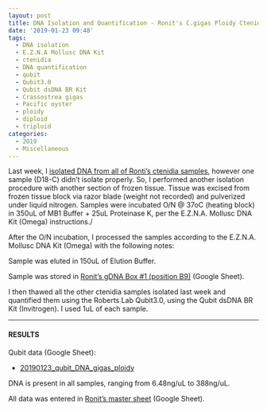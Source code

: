 ```yaml
---
layout: post
title: DNA Isolation and Quantification - Ronit's C.gigas Ploidy Ctenidia
date: '2019-01-23 09:48'
tags:
  - DNA isolation
  - E.Z.N.A Mollusc DNA Kit
  - ctenidia
  - DNA quantification
  - qubit
  - Qubit3.0
  - Qubit dsDNA BR Kit
  - Crassostrea gigas
  - Pacific oyster
  - ploidy
  - diploid
  - triploid
categories:
  - 2019
  - Miscellaneous
---
```

Last week, I [isolated DNA from all of Ronti's ctenidia samples](https://robertslab.github.io/sams-notebook/posts/2019/2019-01-17-DNA-Isolation-C.gigas-Ploidy-Experiment-Ctenidia/), however one sample (D18-C) didn't isolate properly. So, I performed another isolation procedure with another section of frozen tissue. Tissue was excised from frozen tissue block via razor blade (weight not recorded) and pulverized under liquid nitrogen. Samples were incubated O/N @ 37oC (heating block) in 350uL of MB1 Buffer + 25uL Proteinase K, per the E.Z.N.A. Mollusc DNA Kit (Omega) instructions./

After the O/N incubation, I processed the samples according to the E.Z.N.A. Mollusc DNA Kit (Omega) with the following notes:

Sample was eluted in 150uL of Elution Buffer.

Sample was stored in [Ronit's gDNA Box #1 (position B9)](https://docs.google.com/spreadsheets/d/1Gp91BJ5g2W6c4r8UhGVc2UhQGdCHju72aZswpR-Qxpc/edit?usp=sharing) (Google Sheet).

I then thawed all the other ctenidia samples isolated last week and quantified them using the Roberts Lab Qubit3.0, using the Qubit dsDNA BR Kit (Invitrogen). I used 1uL of each sample.

---

#### RESULTS

Qubit data (Google Sheet):

- [20190123_qubit_DNA_gigas_ploidy](https://docs.google.com/spreadsheets/d/11iFZsMtK8J8z1zgXChNt9WS0hVrQCPBmVUzP4ti5oXA/edit?usp=sharing)

DNA is present in all samples, ranging from 6.48ng/uL to 388ng/uL.

All data was entered in [Ronit's master sheet](https://docs.google.com/spreadsheets/d/17mv8gMbmaldggA8Zf0RwBeNF_O4faY8dJFg31XO63K4/edit?usp=sharing) (Google Sheet).
